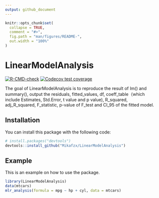 ```yaml
---
output: github_document
---
```


<!-- README.md is generated from README.Rmd. Please edit that file -->

```r
knitr::opts_chunk$set(
  collapse = TRUE,
  comment = "#>",
  fig.path = "man/figures/README-",
  out.width = "100%"
)
```

# LinearModelAnalysis

<!-- badges: start -->
[![R-CMD-check](https://github.com/Mikafzx/LinearModelAnalysis/actions/workflows/R-CMD-check.yaml/badge.svg)](https://github.com/Mikafzx/LinearModelAnalysis/actions/workflows/R-CMD-check.yaml)
[![Codecov test coverage](https://codecov.io/gh/Mikafzx/LinearModelAnalysis/branch/main/graph/badge.svg)](https://app.codecov.io/gh/Mikafzx/LinearModelAnalysis?branch=main)
<!-- badges: end -->

The goal of LinearModelAnalysis is to reproduce the result of lm() and summary(), output the residuals, fitted_values, df, coeff_table（which include Estimates, Std.Error, t value and p value), R_squared, adj_R_squared, F_statistic, p-value of F_test and CI_95  of the fitted model.

## Installation

You can install this package with the following code:

``` r
# install.packages("devtools")
devtools::install_github("Mikafzx/LinearModelAnalysis")
```

## Example

This is an example on how to use the package.

```r
library(LinearModelAnalysis)
data(mtcars)
mlr_analysis(formula = mpg ~ hp + cyl, data = mtcars)
```


